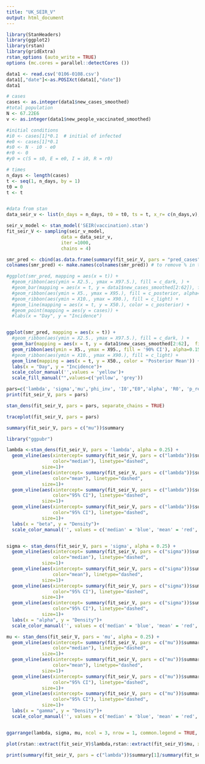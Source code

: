 ---
title: "UK_SEIR_V"
output: html_document
---

```{r}
library(StanHeaders)
library(ggplot2)
library(rstan)
library(gridExtra)
rstan_options (auto_write = TRUE)
options (mc.cores = parallel::detectCores ())
```


```{r}
data1 <- read.csv('0106-0108.csv')
data1[,"date"]<-as.POSIXct(data1[,"date"])
data1
```

```{r}
# cases
cases <- as.integer(data1$new_cases_smoothed)
#total population
N <- 67.22E6
v <- as.integer(data1$new_people_vaccinated_smoothed)

#initial conditions
#i0 <- cases[1]*0.1  # initial of infected 
#e0 <- cases[1]*0.1
#s0 <- N - i0 - e0
#r0 <- 0
#y0 = c(S = s0, E = e0, I = i0, R = r0)

# times
n_days <- length(cases)
t <- seq(1, n_days, by = 1)
t0 = 0
t <- t


#data from stan
data_seir_v <- list(n_days = n_days, t0 = t0, ts = t, x_r= c(n_days,v), cases = cases, N = N )
```


```{r}
seir_v_model <- stan_model('SEIR(vaccination).stan')
fit_seir_V <- sampling(seir_v_model, 
                    data = data_seir_v, 
                    iter =1000,
                    chains = 4)
```

```{r}
smr_pred <- cbind(as.data.frame(summary(fit_seir_V, pars = "pred_cases", probs = c(0.025, 0.05, 0.1, 0.5, 0.9, 0.95, 0.975))$summary), t=1:(n_days-1), cases = cases[1:length(cases)-1])
colnames(smr_pred) <- make.names(colnames(smr_pred)) # to remove % in the col names

#ggplot(smr_pred, mapping = aes(x = t)) +
  #geom_ribbon(aes(ymin = X2.5., ymax = X97.5.), fill = c_dark, ) +
  #geom_bar(mapping = aes(x = t, y = data1$new_cases_smoothed[2:62]), fill = 'dark gray', color = 'light blue', stat = "identity") +
  #geom_ribbon(aes(ymin = X5., ymax = X95.), fill = c_posterior, alpha=0.35) +
  #geom_ribbon(aes(ymin = X10., ymax = X90.), fill = c_light) +
  #geom_line(mapping = aes(x = t, y = X50.), color = c_posterior) +
  #geom_point(mapping = aes(y = cases)) +
  #labs(x = "Day", y = "Incidence")


ggplot(smr_pred, mapping = aes(x = t)) +
  #geom_ribbon(aes(ymin = X2.5., ymax = X97.5.), fill = c_dark, ) +
  geom_bar(mapping = aes(x = t, y = data1$new_cases_smoothed[2:62],  fill = 'Daily Cases'), stat = "identity") +
  geom_ribbon(aes(ymin = X5., ymax = X95., fill = '90% CI'), alpha=0.15) +
  #geom_ribbon(aes(ymin = X10., ymax = X90.), fill = c_light) +
  geom_line(mapping = aes(x = t, y = X50., color = 'Posterior Mean')) + 
  labs(x = "Day", y = "Incidence")+
  scale_color_manual('',values = 'yellow')+
  scale_fill_manual("",values=c('yellow', 'grey'))
```

```{r}
pars=c('lambda', 'sigma','mu','phi_inv', 'I0',"E0",'alpha', 'R0', 'p_reported')
print(fit_seir_V, pars = pars)

```

```{r}
stan_dens(fit_seir_V, pars = pars, separate_chains = TRUE)

```

```{r}
traceplot(fit_seir_V, pars = pars)

```

```{r}
summary(fit_seir_V, pars = c("mu"))$summary
```


```{r}
library("ggpubr")

lambda <-stan_dens(fit_seir_V, pars = 'lambda', alpha = 0.25) +
  geom_vline(aes(xintercept= summary(fit_seir_V, pars = c("lambda"))$summary[6],
                 color="median"), linetype="dashed",
             size=1)+ 
  geom_vline(aes(xintercept= summary(fit_seir_V, pars = c("lambda"))$summary[1],
                 color="mean"), linetype="dashed",
             size=1)+
  geom_vline(aes(xintercept= summary(fit_seir_V, pars = c("lambda"))$summary[4],
                 color="95% CI"), linetype="dashed",
             size=1)+
  geom_vline(aes(xintercept= summary(fit_seir_V, pars = c("lambda"))$summary[8],
                 color="95% CI"), linetype="dashed",
             size=1)+
  labs(x = "beta", y = "Density")+
  scale_color_manual('', values = c('median' = 'blue', 'mean' = 'red', '95% CI' = 'grey'))


sigma <- stan_dens(fit_seir_V, pars = 'sigma', alpha = 0.25) +
  geom_vline(aes(xintercept= summary(fit_seir_V, pars = c("sigma"))$summary[6],
                 color="median"), linetype="dashed",
             size=1)+ 
  geom_vline(aes(xintercept= summary(fit_seir_V, pars = c("sigma"))$summary[1],
                 color="mean"), linetype="dashed",
             size=1)+
  geom_vline(aes(xintercept= summary(fit_seir_V, pars = c("sigma"))$summary[4],
                 color="95% CI"), linetype="dashed",
             size=1)+
  geom_vline(aes(xintercept= summary(fit_seir_V, pars = c("sigma"))$summary[8],
                 color="95% CI"), linetype="dashed",
             size=1)+
  labs(x = "alpha", y = "Density")+
  scale_color_manual('', values = c('median' = 'blue', 'mean' = 'red', '95% CI' = 'grey'))

mu <- stan_dens(fit_seir_V, pars = 'mu', alpha = 0.25) +
  geom_vline(aes(xintercept= summary(fit_seir_V, pars = c("mu"))$summary[6],
                 color="median"), linetype="dashed",
             size=1)+ 
  geom_vline(aes(xintercept= summary(fit_seir_V, pars = c("mu"))$summary[1],
                 color="mean"), linetype="dashed",
             size=1)+
  geom_vline(aes(xintercept= summary(fit_seir_V, pars = c("mu"))$summary[4],
                 color="95% CI"), linetype="dashed",
             size=1)+
  geom_vline(aes(xintercept= summary(fit_seir_V, pars = c("mu"))$summary[8],
                 color="95% CI"), linetype="dashed",
             size=1)+
  labs(x = "gamma", y = "Density")+
  scale_color_manual('', values = c('median' = 'blue', 'mean' = 'red', '95% CI' = 'grey'))


ggarrange(lambda, sigma, mu, ncol = 3, nrow = 1, common.legend = TRUE, legend = "left")
```

```{r}
plot(rstan::extract(fit_seir_V)$lambda,rstan::extract(fit_seir_V)$mu, xlab = 'beta', ylab = 'gamma' )

print(summary(fit_seir_V, pars = c("lambda"))$summary[1]/summary(fit_seir_V, pars = c("mu"))$summary[1])
```


